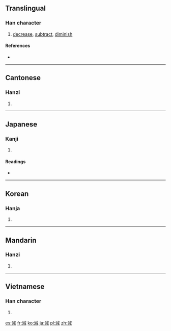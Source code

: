 {{also|减}}
==Translingual==

===Han character===
{{Han char|rn=85|rad=水|as=09|sn=12|four=3315<sub>0</sub>|canj=水戈竹口 (EIHR)}}

# [[decrease]], [[subtract]], [[diminish]]

====References====
* {{Han ref|kx=0633.420|dkj=17759|dj=1040.020|hdz=31671.070|uh=6E1B|ud=28187|bh=B4EE|bd=46318}}

----

==Cantonese==

===Hanzi===
{{yue-hanzi|jyut=|y=gaam2|sim=减}}

# {{defn|Cantonese|sort=水09}}

----

==Japanese==

===Kanji===
{{ja-kanji|grade=5|rs=水09}}

# {{defn|Japanese|sort=水09}}

====Readings====
* {{ja-readings|on=[[げん]] (gen), [[かん]] (kan)|kun=[[へる]] (heru), [[へらす]] (herasu)}}

----

==Korean==

===Hanja===
{{ko-hanja|hangeul=감|eumhun=|rv=gam|mr=kam|y=kam}}

# {{defn|Korean|sort=水09}}

----

==Mandarin==

===Hanzi===
{{cmn-hanzi|sim=减|pin=[[jiǎn]] ([[jian3]])|wg=chien<sup>3</sup>}}

# {{defn|Mandarin|sort=水09}}

----

==Vietnamese==

===Han character===
{{vi-hantu|[[giảm]], [[dởm]], [[xảm]]|rs=水09}}

# {{defn|Vietnamese|sort=水09}}

[[es:減]]
[[fr:減]]
[[ko:減]]
[[ja:減]]
[[pl:減]]
[[zh:減]]